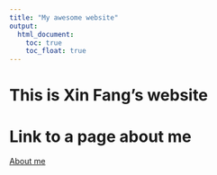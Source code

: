```yaml
---
title: "My awesome website"
output: 
  html_document:
    toc: true
    toc_float: true
---
```


# This is Xin Fang's website

# Link to a page about me 
[About me](about.html)

